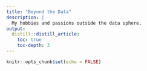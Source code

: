 ```yaml
---
title: "Beyond the Data"
description: |
  My hobbies and passions outside the data sphere.
output: 
  distill::distill_article:
    toc: true
    toc-depth: 3
---
```


```r
knitr::opts_chunk$set(echo = FALSE)
```


